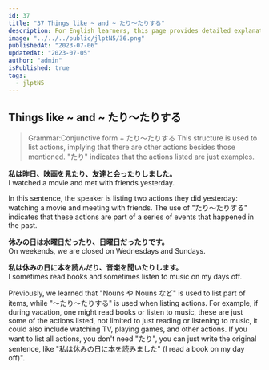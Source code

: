```yaml
---
id: 37
title: "37 Things like ~ and ~ たり～たりする"
description: For English learners, this page provides detailed explanations of Japanese grammar regarding 'たり～たりする'.
image: "../../../public/jlptN5/36.png"
publishedAt: "2023-07-06"
updatedAt: "2023-07-05"
author: "admin"
isPublished: true
tags:
  - jlptN5
---
```


## Things like ~ and ~ たり～たりする

> Grammar:Conjunctive form + たり～たりする
> This structure is used to list actions, implying that there are other actions besides those mentioned. "たり" indicates that the actions listed are just examples.

**私は昨日、映画を見たり、友達と会ったりしました。**  
I watched a movie and met with friends yesterday.

In this sentence, the speaker is listing two actions they did yesterday: watching a movie and meeting with friends. The use of "たり～たりする" indicates that these actions are part of a series of events that happened in the past.

**休みの日は水曜日だったり、日曜日だったりです。**  
On weekends, we are closed on Wednesdays and Sundays.

**私は休みの日に本を読んだり、音楽を聞いたりします。**  
I sometimes read books and sometimes listen to music on my days off.

Previously, we learned that "Nouns や Nouns など" is used to list part of items, while "～たり～たりする" is used when listing actions. For example, if during vacation, one might read books or listen to music, these are just some of the actions listed, not limited to just reading or listening to music, it could also include watching TV, playing games, and other actions. If you want to list all actions, you don't need "たり", you can just write the original sentence, like "私は休みの日に本を読みました" (I read a book on my day off)".
